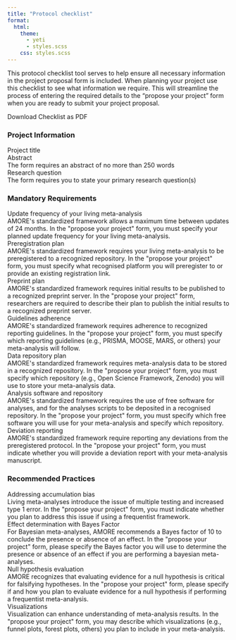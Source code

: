 ```yaml
---
title: "Protocol checklist"
format:
  html:
    theme: 
      - yeti
      - styles.scss
    css: styles.scss
---
```



::: {.white-text}
This protocol checklist tool serves to help ensure all necessary information in the project proposal form is included. When planning your project use this checklist to see what information we require. This will streamline the process of entering the required details to the "propose your project" form when you are ready to submit
your project proposal.
::: 

```{=html}
<div class="checklist-container">
  <div class="download-button-container">
    <a id="downloadPDF" class="resource-link">Download Checklist as PDF</a>
  </div>

  <h3>Project Information</h3>
  <div class="checklist-item">
    <div>
      <span class="checklist-item-title">Project title</span>
    </div>
    <div class="checklist-item-checkbox"></div>
  </div>
  <div class="checklist-item">
    <div>
      <span class="checklist-item-title">Abstract</span>
      <div class="checklist-item-description">The form requires an abstract of no more than 250 words</div>
    </div>
    <div class="checklist-item-checkbox"></div>
  </div>
  <div class="checklist-item">
    <div>
      <span class="checklist-item-title">Research question</span>
      <div class="checklist-item-description">The form requires you to state your primary research question(s)</div>
    </div>
    <div class="checklist-item-checkbox"></div>
  </div>

  <h3>Mandatory Requirements</h3>
  <div class="checklist-item">
    <div>
      <span class="checklist-item-title">Update frequency of your living meta-analysis</span>
      <div class="checklist-item-description">AMORE's standardized framework allows a maximum time between updates of 24 months. In the "propose your project" form, you must specify your planned update frequency for your living meta-analysis.</div>
    </div>
    <div class="checklist-item-checkbox"></div>
  </div>
  <div class="checklist-item">
    <div>
      <span class="checklist-item-title">Preregistration plan</span>
      <div class="checklist-item-description">AMORE's standardized framework requires your living meta-analysis to be preregistered to a recognized repository. In the "propose your project" form, you must specify what recognised platform you will preregister to or provide an existing registration link.</div>
    </div>
    <div class="checklist-item-checkbox"></div>
  </div>
  <div class="checklist-item">
    <div>
      <span class="checklist-item-title">Preprint plan</span>
      <div class="checklist-item-description">AMORE's standardized framework requires initial results to be published to a recognized preprint server. In the "propose your project" form, researchers are required to describe their plan to publish the initial results to a recognized preprint server.</div>
    </div>
    <div class="checklist-item-checkbox"></div>
  </div>
  <div class="checklist-item">
    <div>
      <span class="checklist-item-title">Guidelines adherence</span>
      <div class="checklist-item-description">AMORE's standardized framework requires adherence to recognized reporting guidelines. In the "propose your project" form, you must specify which reporting guidelines (e.g., PRISMA, MOOSE, MARS, or others) your meta-analysis will follow.</div>
    </div>
    <div class="checklist-item-checkbox"></div>
  </div>
  <div class="checklist-item">
    <div>
      <span class="checklist-item-title">Data repository plan</span>
      <div class="checklist-item-description">AMORE's standardized framework requires meta-analysis data to be stored in a recognized repository. In the "propose your project" form, you must specify which repository (e.g., Open Science Framework, Zenodo) you will use to store your meta-analysis data.</div>
    </div>
    <div class="checklist-item-checkbox"></div>
  </div>
  <div class="checklist-item">
    <div>
      <span class="checklist-item-title">Analysis software and repository</span>
      <div class="checklist-item-description">AMORE's standardized framework requires the use of free software for analyses, and for the analyses scripts to be deposited in a recognised repository. In the "propose your project" form, you must specify which free software you will use for your meta-analysis and specify which repository.</div>
    </div>
    <div class="checklist-item-checkbox"></div>
  </div>
  <div class="checklist-item">
    <div>
      <span class="checklist-item-title">Deviation reporting</span>
      <div class="checklist-item-description">AMORE's standardized framework require reporting any deviations from the preregistered protocol. In the "propose your project" form, you must indicate whether you will provide a deviation report with your meta-analysis manuscript.</div>
    </div>
    <div class="checklist-item-checkbox"></div>
  </div>

  <h3>Recommended Practices</h3>
  <div class="checklist-item">
    <div>
      <span class="checklist-item-title">Addressing accumulation bias</span>
      <div class="checklist-item-description">Living meta-analyses introduce the issue of multiple testing and increased type 1 error. In the "propose your project" form, you must indicate whether you plan to address this issue if using a frequentist framework.</div>
    </div>
    <div class="checklist-item-checkbox"></div>
  </div>
  <div class="checklist-item">
    <div>
      <span class="checklist-item-title">Effect determination with Bayes Factor</span>
      <div class="checklist-item-description">For Bayesian meta-analyses, AMORE recommends a Bayes factor of 10 to conclude the presence or absence of an effect. In the "propose your project" form, please specify the Bayes factor you will use to determine the presence or absence of an effect if you are performing a bayesian meta-analyses.</div>
    </div>
    <div class="checklist-item-checkbox"></div>
  </div>
  <div class="checklist-item">
    <div>
      <span class="checklist-item-title">Null hypothesis evaluation</span>
      <div class="checklist-item-description">AMORE recognizes that evaluating evidence for a null hypothesis is critical for falsifying hypotheses. In the "propose your project" form, please specify if and how you plan to evaluate evidence for a null hypothesis if performing a frequentist meta-analysis.</div>
    </div>
    <div class="checklist-item-checkbox"></div>
  </div>
  <div class="checklist-item">
    <div>
      <span class="checklist-item-title">Visualizations</span>
      <div class="checklist-item-description">Visualization can enhance understanding of meta-analysis results. In the "propose your project" form, you may describe which visualizations (e.g., funnel plots, forest plots, others) you plan to include in your meta-analysis.</div>
    </div>
    <div class="checklist-item-checkbox"></div>
  </div>
</div>

<!-- Load the required libraries -->
<script src="https://cdnjs.cloudflare.com/ajax/libs/jspdf/2.5.1/jspdf.umd.min.js"></script>
<script src="https://cdnjs.cloudflare.com/ajax/libs/html2canvas/1.4.1/html2canvas.min.js"></script>

<!-- Download as pdf -->
<script>
document.addEventListener('DOMContentLoaded', function() {
  document.getElementById('downloadPDF').addEventListener('click', function() {
    // Show loading indicator if you want
    this.textContent = "Generating PDF...";
    
    try {
      // Import jsPDF if not already available
      if (typeof jspdf === 'undefined') {
        const script = document.createElement('script');
        script.src = 'https://cdnjs.cloudflare.com/ajax/libs/jspdf/2.5.1/jspdf.umd.min.js';
        script.onload = generatePDF;
        document.head.appendChild(script);
      } else {
        generatePDF();
      }
    } catch (error) {
      console.error("Error generating PDF:", error);
      this.textContent = "Download Checklist as PDF";
    }
    
    function generatePDF() {
      // Get checklist data
      const items = {
        projectInfo: [],
        mandatoryRequirements: [],
        recommendedPractices: []
      };
      
      // Extract the actual checklist items from the HTML
      let currentSection = null;
      document.querySelectorAll('.checklist-container > h3, .checklist-item').forEach(el => {
        if (el.tagName === 'H3') {
          const heading = el.textContent.trim();
          if (heading === 'Project Information') currentSection = 'projectInfo';
          else if (heading === 'Mandatory Requirements') currentSection = 'mandatoryRequirements';
          else if (heading === 'Recommended Practices') currentSection = 'recommendedPractices';
        } else if (currentSection && el.classList.contains('checklist-item')) {
          const title = el.querySelector('.checklist-item-title')?.textContent.trim() || '';
          const description = el.querySelector('.checklist-item-description')?.textContent.trim() || '';
          
          items[currentSection].push({ title, description });
        }
      });
      
      // Initialize PDF
      const { jsPDF } = window.jspdf;
      const doc = new jsPDF({
        orientation: 'p',
        unit: 'mm',
        format: 'a4'
      });
      
      // Set up constants
      const pageWidth = doc.internal.pageSize.getWidth();
      const pageHeight = doc.internal.pageSize.getHeight();
      const margin = 20;
      const contentWidth = pageWidth - (margin * 2);
      
      // Track position
      let y = margin;
      let currentPage = 1;
      
      // Set up styles
      doc.setFont('helvetica', 'bold');
      doc.setTextColor(10, 42, 94); // #0A2A5E
      doc.setFontSize(16);
      
      // Add title
      doc.text('Protocol Checklist', margin, y);
      y += 15;
      
      // Function to add a section
      function addSection(title, sectionItems) {
        // Check if we need a new page
        if (y > pageHeight - 50) {
          doc.addPage();
          currentPage++;
          y = margin;
        }
        
        // Add section title
        doc.setFont('helvetica', 'bold');
        doc.setTextColor(10, 42, 94); // #0A2A5E
        doc.setFontSize(14);
        doc.text(title, margin, y);
        y += 10;
        
        // Add items
        sectionItems.forEach(item => {
          // Check if we need a new page
          if (y > pageHeight - 40) {
            doc.addPage();
            currentPage++;
            y = margin;
          }
          
          // Add checkbox
          doc.setDrawColor(0);
          doc.rect(margin, y - 4, 5, 5, 'S');
          
          // Add title
          doc.setFont('helvetica', 'bold');
          doc.setTextColor(0);
          doc.setFontSize(11);
          
          // Split long title
          const titleLines = doc.splitTextToSize(item.title, contentWidth - 10);
          doc.text(titleLines, margin + 8, y);
          
          // Move down based on number of title lines
          y += titleLines.length * 5 + 2;
          
          // Add description if present
          if (item.description) {
            // Check if we need a new page
            if (y > pageHeight - 30) {
              doc.addPage();
              currentPage++;
              y = margin;
            }
            
            doc.setFont('helvetica', 'italic');
            doc.setTextColor(100);
            doc.setFontSize(9);
            
            // Split long description
            const descLines = doc.splitTextToSize(item.description, contentWidth - 10);
            doc.text(descLines, margin + 8, y);
            
            // Move down based on number of description lines
            y += descLines.length * 4 + 5;
          } else {
            y += 8; // Less space if no description
          }
        });
        
        y += 5; // Space after section
      }
      
      // Add sections
      if (items.projectInfo.length > 0) {
        addSection('Project Information', items.projectInfo);
      }
      
      if (items.mandatoryRequirements.length > 0) {
        addSection('Mandatory Requirements', items.mandatoryRequirements);
      }
      
      if (items.recommendedPractices.length > 0) {
        addSection('Recommended Practices', items.recommendedPractices);
      }
      
      // Save PDF
      doc.save('protocol-checklist.pdf');
      
      // Reset button text
      document.getElementById('downloadPDF').textContent = "Download Checklist as PDF";
    }
  });
});
</script>
```




